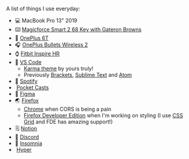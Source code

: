 
A list of things I use everyday:

- 💻 MacBook Pro 13" 2019
- ⌨️ [Magicforce Smart 2 68 Key with Gateron Browns](https://www.aliexpress.com/item/33026059233.html)
- 📱 [OnePlus 6T](https://www.oneplus.com/6t)
- 🎧 [OnePlus Bullets Wireless 2](https://www.oneplus.com/bullets-wireless-2)
- ⌚️ [Fitbit Inspire HR](https://www.fitbit.com/in/inspire)
- 📝 [VS Code](https://code.visualstudio.com)
  - [Karma theme](https://github.com/sreetamdas/karma) by yours truly!
  - Previously [Brackets](http://brackets.io), [Sublime Text](https://www.sublimetext.com) and [Atom](https://atom.io)
- 🎵 [Spotify](https://open.spotify.com/user/22nkuerb2tgjpqwhy4tp4aecq?si=q0YnurxaQxiWIIvc7G4-ZA)
- &#8203;<FaPodcast /> [Pocket Casts](https://www.pocketcasts.com)
- 🎨 [Figma](https://www.figma.com)
- 🌏 [Firefox](https://www.mozilla.org)
  - [Chrome](https://www.google.com/chrome) when CORS is being a pain
  - [Firefox Developer Edition](https://www.mozilla.org/en-US/firefox/developer) when I'm working on styling (I use [CSS Grid](https://developer.mozilla.org/en-US/docs/Web/CSS/CSS_Grid_Layout) and
    FDE has amazing support!)
- 🗒 [Notion](https://www.notion.so)
- 💬 [Discord](https://discord.com)
- 📮 [Insomnia](https://insomnia.rest)
- &#8203;<BsTerminalFill /> [Hyper](https://hyper.is)
